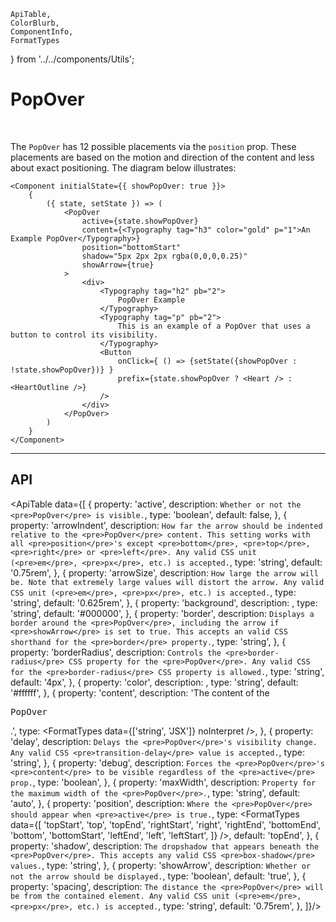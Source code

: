     ApiTable,
    ColorBlurb,
    ComponentInfo,
    FormatTypes
} from '../../components/Utils';

# PopOver

<ComponentInfo title="PopOver" />

<br />

The `PopOver` has 12 possible placements via the `position` prop. These placements are based on the
motion and direction of the content and less about exact positioning. The diagram below illustrates:

<PositionGrid />

```tsx live
<Component initialState={{ showPopOver: true }}>
    {
        ({ state, setState }) => (
            <PopOver
                active={state.showPopOver}
                content={<Typography tag="h3" color="gold" p="1">An Example PopOver</Typography>}
                position="bottomStart"
                shadow="5px 2px 2px rgba(0,0,0,0.25)"
                showArrow={true}
            >
                <div>
                    <Typography tag="h2" pb="2">
                        PopOver Example
                    </Typography>
                    <Typography tag="p" pb="2">
                        This is an example of a PopOver that uses a button to control its visibility.
                    </Typography>
                    <Button
                        onClick={ () => {setState({showPopOver : !state.showPopOver})} }
                        prefix={state.showPopOver ? <Heart /> : <HeartOutline />}
                    />
                </div>
            </PopOver>
        )
    }
</Component>
```

---

## API

<ApiTable data={[
    {
        property: 'active',
        description: `Whether or not the <pre>PopOver</pre> is visible.`,
        type: 'boolean',
        default: false,
    },
    {
        property: 'arrowIndent',
        description: `How far the arrow should be indented relative to the <pre>PopOver</pre> content.
            This setting works with all <pre>position</pre>'s
            except <pre>bottom</pre>, <pre>top</pre>, <pre>right</pre> or <pre>left</pre>. Any valid
            CSS unit (<pre>em</pre>, <pre>px</pre>, etc.) is accepted.`,
        type: 'string',
        default: '0.75rem',
    },
    {
        property: 'arrowSize',
        description: `How large the arrow will be. Note that extremely large values will distort the
            arrow. Any valid CSS unit (<pre>em</pre>, <pre>px</pre>, etc.) is accepted.`,
        type: 'string',
        default: '0.625rem',
    },
    {
        property: 'background',
        description: <ColorBlurb label="PopOver" background gradient />,
        type: 'string',
        default: '#000000',
    },
    {
        property: 'border',
        description: `Displays a border around the <pre>PopOver</pre>, including the arrow
            if <pre>showArrow</pre> is set to true. This accepts an valid CSS shorthand
            for the <pre>border</pre> property.`,
        type: 'string',
    },
    {
        property: 'borderRadius',
        description: `Controls the <pre>border-radius</pre> CSS property for the
            <pre>PopOver</pre>. Any valid CSS for the <pre>border-radius</pre> CSS property is
            allowed.`,
        type: 'string',
        default: '4px',
    },
    {
        property: 'color',
        description: <ColorBlurb label="PopOver" />,
        type: 'string',
        default: '#ffffff',
    },
    {
        property: 'content',
        description: 'The content of the <pre>PopOver</pre>.',
        type: <FormatTypes data={['string', 'JSX']} noInterpret />,
    },
    {
        property: 'delay',
        description: `Delays the <pre>PopOver</pre>'s visibility change. Any valid
            CSS <pre>transition-delay</pre> value is accepted.`,
        type: 'string',
    },
    {
        property: 'debug',
        description: `Forces the <pre>PopOver</pre>'s <pre>content</pre> to be visible regardless of
            the <pre>active</pre> prop.`,
        type: 'boolean',
    },
    {
        property: 'maxWidth',
        description: `Property for the maximum width of the <pre>PopOver</pre>.`,
        type: 'string',
        default: 'auto',
    },
    {
        property: 'position',
        description: `Where the <pre>PopOver</pre> should appear when <pre>active</pre> is true.`,
        type: <FormatTypes
                data={[
                    'topStart',
                    'top',
                    'topEnd',
                    'rightStart',
                    'right',
                    'rightEnd',
                    'bottomEnd',
                    'bottom',
                    'bottomStart',
                    'leftEnd',
                    'left',
                    'leftStart',
                ]} />,
        default: 'topEnd',
    },
    {
        property: 'shadow',
        description: `The dropshadow that appears beneath the <pre>PopOver</pre>. This accepts any
            valid CSS <pre>box-shadow</pre> values.`,
        type: 'string',
    },
    {
        property: 'showArrow',
        description: `Whether or not the arrow should be displayed.`,
        type: 'boolean',
        default: 'true',
    },
    {
        property: 'spacing',
        description: `The distance the <pre>PopOver</pre> will be from the contained element. Any
            valid CSS unit (<pre>em</pre>, <pre>px</pre>, etc.) is accepted.`,
        type: 'string',
        default: '0.75rem',
    },
]}/>

